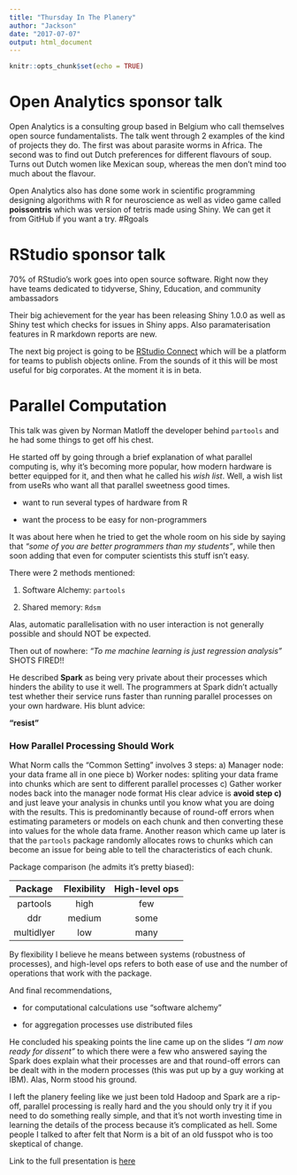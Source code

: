 ```yaml
---
title: "Thursday In The Planery"
author: "Jackson"
date: "2017-07-07"
output: html_document
---
```



```r
knitr::opts_chunk$set(echo = TRUE)

```

# Open Analytics sponsor talk
Open Analytics is a consulting group based in Belgium who call themselves open source fundamentalists. The talk went through 2 examples of the kind of projects they do. The first was about parasite worms in Africa. The second was to find out Dutch preferences for different flavours of soup. Turns out Dutch women like Mexican soup, whereas the men don't mind too much about the flavour.

Open Analytics also has done some work in scientific programming designing algorithms with R for neuroscience as well as video game called **poissontris** which was version of tetris made using Shiny. We can get it from GitHub if you want a try. #Rgoals

# RStudio sponsor talk
70% of RStudio's work goes into open source software.
Right now they have teams dedicated to tidyverse, Shiny, Education, and community ambassadors

Their big achievement for the year has been releasing Shiny 1.0.0 as well as Shiny test which checks for issues in Shiny apps. Also paramaterisation features in R markdown reports are new.

The next big project is going to be [RStudio Connect](https://www.rstudio.com/products/connect/) which will be a platform for teams to publish objects online. From the sounds of it this will be most useful for big corporates. At the moment it is in beta.


# Parallel Computation
This talk was given by Norman Matloff the developer behind `partools` and he had some things to get off his chest. 

He started off by going through a brief explanation of what parallel computing is, why it's becoming more popular, how modern hardware is better equipped for it, and then what he called his *wish list*. Well, a wish list from useRs who want all that parallel sweetness good times. 

* want to run several types of hardware from R

* want the process to be easy for non-programmers

It was about here when he tried to get the whole room on his side by saying that *"some of you are better programmers than my students"*, while then soon adding that even for computer scientists this stuff isn't easy.

There were 2 methods mentioned:

1.  Software Alchemy: `partools`

2.  Shared memory: `Rdsm`

Alas, automatic parallelisation with no user interaction is not generally possible and should NOT be expected.

Then out of nowhere: *"To me machine learning is just regression analysis"* SHOTS FIRED!!

He described **Spark** as being very private about their processes which hinders the ability to use it well. The programmers at Spark didn't actually test whether their service runs faster than running parallel processes on your own hardware. His blunt advice: 

**"resist"**

### How Parallel Processing Should Work
What Norm calls the "Common Setting" involves 3 steps:
a)  Manager node: your data frame all in one piece
b)  Worker nodes: spliting your data frame into chunks which are sent to different parallel processes
c)  Gather worker nodes back into the manager node format
His clear advice is **avoid step c)** and just leave your analysis in chunks until you know what you are doing with the results. This is predominantly because of round-off errors when estimating parameters or models on each chunk and then converting these into values for the whole data frame. Another reason which came up later is that the `partools` package randomly allocates rows to chunks which can become an issue for being able to tell the characteristics of each chunk.


Package comparison (he admits it's pretty biased):

| Package  | Flexibility | High-level ops |
|:--------:|:-----------:|:--------------:|
| partools |    high     | few            |
| ddr      |    medium   | some           |
|multidlyer|    low      | many           |
By flexibility I believe he means between systems (robustness of processes), and high-level ops refers to both ease of use and the number of operations that work with the package.

And final recommendations,

* for computational calculations use "software alchemy"

* for aggregation processes use distributed files

He concluded his speaking points the line came up on the slides *"I am now ready for dissent"* to which there were a few who answered saying the Spark does explain what their processes are and that round-off errors can be dealt with in the modern processes (this was put up by a guy working at IBM). Alas, Norm stood his ground.

I left the planery feeling like we just been told Hadoop and Spark are a rip-off, parallel processing is really hard and the you should only try it if you need to do something really simple, and that it's not worth investing time in learning the details of the process because it's complicated as hell. Some people I talked to after felt that Norm is a bit of an old fusspot who is too skeptical of change. 

Link to the full presentation is [here](http://schd.ws/hosted_files/user2017/f2/Slides.pdf)